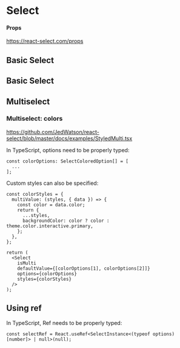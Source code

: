 
<Meta of={SelectStories} />

# Select

#### Props

https://react-select.com/props

## Basic Select

<Canvas>
  <Story of={SelectStories.Basic} />
</Canvas>

## Basic Select

<Canvas>
  <Story of={SelectStories.Disabled} />
</Canvas>

## Multiselect

<Canvas>
  <Story of={SelectStories.Multiselect} />
</Canvas>

### Multiselect: colors

https://github.com/JedWatson/react-select/blob/master/docs/examples/StyledMulti.tsx

In TypeScript, options need to be properly typed:

```tsx
const colorOptions: SelectColoredOption[] = [
  ...
];
```

Custom styles can also be specified:

```tsx
const colorStyles = {
  multiValue: (styles, { data }) => {
    const color = data.color;
    return {
      ...styles,
      backgroundColor: color ? color : theme.color.interactive.primary,
    };
  },
};

return (
  <Select
    isMulti
    defaultValue={[colorOptions[1], colorOptions[2]]}
    options={colorOptions}
    styles={colorStyles}
  />
);
```

<Canvas>
  <Story of={SelectStories.MultiselectColors} />
</Canvas>

## Using ref

In TypeScript, Ref needs to be properly typed:

```tsx
const selectRef = React.useRef<SelectInstance<(typeof options)[number]> | null>(null);
```

<Canvas>
  <Story of={SelectStories.Ref} />
</Canvas>
